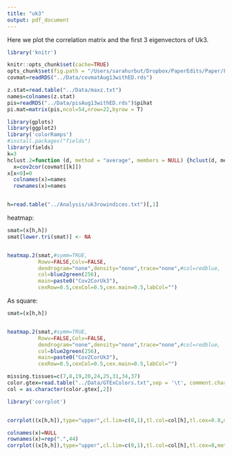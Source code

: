 ```yaml
---
title: "uk3"
output: pdf_document
---
```

Here we plot the correlation matrix and the first 3 eigenvectors of Uk3.

```r
library('knitr')

knitr::opts_chunk$set(cache=TRUE)
opts_chunk$set(fig.path = "/Users/sarahurbut/Dropbox/PaperEdits/Paper/Figures/") 
covmat=readRDS("../Data/covmatAug13withED.rds")

z.stat=read.table("../Data/maxz.txt")
names=colnames(z.stat)
pis=readRDS("../Data/pisAug13withED.rds")$pihat
pi.mat=matrix(pis,ncol=54,nrow=22,byrow = T)
```

```r
library(gplots)
library(ggplot2)
library('colorRamps')
#install.packages("fields")
library(fields)
k=3
hclust.2=function (d, method = "average", members = NULL) {hclust(d, method, members)}
  x=cov2cor(covmat[[k]])
x[x<0]=0
  colnames(x)=names
  rownames(x)=names


h=read.table("../Analysis/uk3rowindices.txt")[,1]
```

heatmap:

```r

smat=(x[h,h])
smat[lower.tri(smat)] <- NA


heatmap.2(smat,#symm=TRUE,
          Rowv=FALSE,Colv=FALSE,
          dendrogram="none",density="none",trace="none",#col=redblue,
          col=blue2green(256),
          main=paste0("Cov2CorUk3"),
          cexRow=0.5,cexCol=0.5,cex.main=0.5,labCol="")
```

As square:

```r

smat=(x[h,h])


heatmap.2(smat,#symm=TRUE,
          Rowv=FALSE,Colv=FALSE,
          dendrogram="none",density="none",trace="none",#col=redblue,
          col=blue2green(256),
          main=paste0("Cov2CorUk3"),
          cexRow=0.5,cexCol=0.5,cex.main=0.5,labCol="")
```

```r

missing.tissues=c(7,8,19,20,24,25,31,34,37)
color.gtex=read.table("../Data/GTExColors.txt",sep = '\t', comment.char = '')[-missing.tissues,]
col = as.character(color.gtex[,2])

library('corrplot')


corrplot((x[h,h]),type="upper",cl.lim=c(0,1),tl.col=col[h],tl.cex=0.8,method="color",col=rep(blue2green(256),2))

colnames(x)=NULL
rownames(x)=rep(".",44)
corrplot((x[h,h]),type="upper",cl.lim=c(0,1),tl.col=col[h],tl.cex=8,method="color",col=rep(blue2green(256),2))


```


